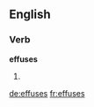 ==English==

===Verb===
'''effuses'''

# {{en-third-person singular of|effuse}}

[[de:effuses]]
[[fr:effuses]]